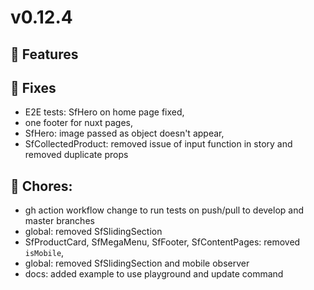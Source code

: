 
<Meta title="Releases/v0.12.x - Latest/v0.12.4 - Latest/Change log" />

# v0.12.4

## 🚀 Features


## 🐛 Fixes

- E2E tests: SfHero on home page fixed,
- one footer for nuxt pages,
- SfHero: image passed as object doesn't appear, 
- SfCollectedProduct: removed issue of input function in story and removed duplicate props

## 🧹 Chores:

- gh action workflow change to run tests on push/pull to develop and master branches
- global: removed SfSlidingSection
- SfProductCard, SfMegaMenu, SfFooter, SfContentPages: removed `isMobile`,
- global: removed SfSlidingSection and mobile observer
- docs: added example to use playground and update command
